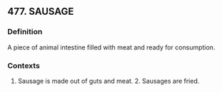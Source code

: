 ## 477. SAUSAGE
### Definition
A piece of animal intestine filled with meat and ready for consumption.

### Contexts
1. Sausage is made out of guts and meat. 2. Sausages are fried.

